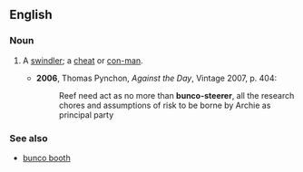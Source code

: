 ==English==
===Noun===
{{en-noun|sg=[[bunco]]-[[steerer]]}}

# {{context|US|slang}} A [[swindler]]; a [[cheat]] or [[con-man]].
#*'''2006''', Thomas Pynchon, ''Against the Day'', Vintage 2007, p. 404:
#*:Reef need act as no more than '''bunco-steerer''', all the research chores and assumptions of risk to be borne by Archie as principal party

===See also===
*[[bunco booth]]